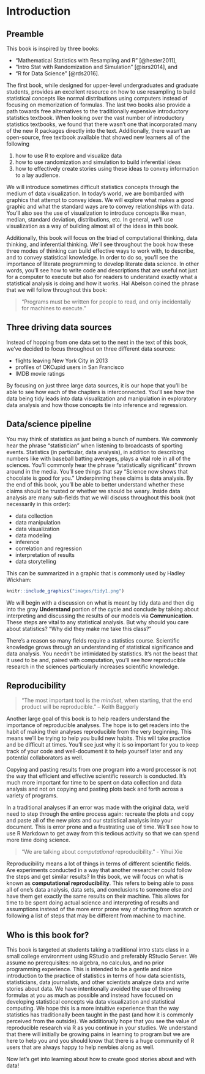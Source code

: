 # Introduction {#intro}

## Preamble

This book is inspired by three books:

- "Mathematical Statistics with Resampling and R" [@hester2011],
- "Intro Stat with Randomization and Simulation" [@isrs2014], and 
- "R for Data Science" [@rds2016].

The first book, while designed for upper-level undergraduates and graduate students, provides an excellent resource on how to use resampling to build statistical concepts like normal distributions using computers instead of focusing on memorization of formulas.  The last two books also provide a path towards free alternatives to the traditionally expensive introductory statistics textbook.  When looking over the vast number of introductory statistics textbooks, we found that there wasn't one that incorporated many of the new R packages directly into the text.  Additionally, there wasn't an open-source, free textbook available that showed new learners all of the following

1. how to use R to explore and visualize data
2. how to use randomization and simulation to build inferential ideas
3. how to effectively create stories using these ideas to convey information to a lay audience.

We will introduce sometimes difficult statistics concepts through the medium of data visualization.  In today's world, we are bombarded with graphics that attempt to convey ideas.  We will explore what makes a good graphic and what the standard ways are to convey relationships with data.  You'll also see the use of visualization to introduce concepts like mean, median, standard deviation, distributions, etc.  In general, we'll use visualization as a way of building almost all of the ideas in this book.

Additionally, this book will focus on the triad of computational thinking, data thinking, and inferential thinking.  We'll see throughout the book how these three modes of thinking can build effective ways to work with, to describe, and to convey statistical knowledge.  In order to do so, you'll see the importance of literate programming to develop literate data science.  In other words, you'll see how to write code and descriptions that are useful not just for a computer to execute but also for readers to understand exactly what a statistical analysis is doing and how it works.  Hal Abelson coined the phrase that we will follow throughout this book:

> "Programs must be written for people to read, and only incidentally for machines to execute."

## Three driving data sources

Instead of hopping from one data set to the next in the text of this book, we've decided to focus throughout on three different data sources:  

- flights leaving New York City in 2013
- profiles of OKCupid users in San Francisco
- IMDB movie ratings

By focusing on just three large data sources, it is our hope that you'll be able to see how each of the chapters is interconnected.  You'll see how the data being tidy leads into data visualization and manipulation in exploratory data analysis and how those concepts tie into inference and regression.

## Data/science pipeline

You may think of statistics as just being a bunch of numbers.  We commonly hear the phrase "statistician" when listening to broadcasts of sporting events.  Statistics (in particular, data analysis), in addition to describing numbers like with baseball batting averages, plays a vital role in all of the sciences.  You'll commonly hear the phrase "statistically significant" thrown around in the media.  You'll see things that say "Science now shows that chocolate is good for you."  Underpinning these claims is data analysis.  By the end of this book, you'll be able to better understand whether these claims should be trusted or whether we should be weary.  Inside data analysis are many sub-fields that we will discuss throughout this book (not necessarily in this order):

- data collection
- data manipulation
- data visualization
- data modeling
- inference
- correlation and regression
- interpretation of results
- data storytelling

This can be summarized in a graphic that is commonly used by Hadley Wickham:

```r
knitr::include_graphics("images/tidy1.png")
```

We will begin with a discussion on what is meant by tidy data and then dig into the gray **Understand** portion of the cycle and conclude by talking about interpreting and discussing the results of our models via **Communication**.  These steps are vital to any statistical analysis.  But why should you care about statistics?  "Why did they make me take this class?"

There's a reason so many fields require a statistics course.  Scientific knowledge grows through an understanding of statistical significance and data analysis.  You needn't be intimidated by statistics.  It's not the beast that it used to be and, paired with computation, you'll see how reproducible research in the sciences particularly increases scientific knowledge.

## Reproducibility

> "The most important tool is the _mindset_, when starting, that the end product will be reproducible." – Keith Baggerly

Another large goal of this book is to help readers understand the importance of reproducible analyses. The hope is to get readers into the habit of making their analyses reproducible from the very beginning.  This means we'll be trying to help you build new habits.  This will take practice and be difficult at times. You'll see just why it is so important for you to keep track of your code and well-document it to help yourself later and any potential collaborators as well.  

Copying and pasting results from one program into a word processor is not the way that efficient and effective scientific research is conducted.  It's much more important for time to be spent on data collection and data analysis and not on copying and pasting plots back and forth across a variety of programs.

In a traditional analyses if an error was made with the original data, we'd need to step through the entire process again:  recreate the plots and copy and paste all of the new plots and our statistical analysis into your document.  This is error prone and a frustrating use of time.  We'll see how to use R Markdown to get away from this tedious activity so that we can spend more time doing science.

> "We are talking about _computational_ reproducibility." - Yihui Xie

Reproducibility means a lot of things in terms of different scientific fields.  Are experiments conducted in a way that another researcher could follow the steps and get similar results?  In this book, we will focus on what is known as **computational reproducibility**.  This refers to being able to pass all of one's data analysis, data sets, and conclusions to someone else and have them get exactly the same results on their machine.  This allows for time to be spent doing actual science and interpreting of results and assumptions instead of the more error prone way of starting from scratch or following a list of steps that may be different from machine to machine.

## Who is this book for?

This book is targeted at students taking a traditional intro stats class in a small college environment using RStudio and preferably RStudio Server. We assume no prerequisites: no algebra, no calculus, and no prior programming experience.  This is intended to be a gentle and nice introduction to the practice of statistics in terms of how data scientists, statisticians, data journalists, and other scientists analyze data and write stories about data.  We have intentionally avoided the use of throwing formulas at you as much as possible and instead have focused on developing statistical concepts via data visualization and statistical computing.  We hope this is a more intuitive experience than the way statistics has traditionally been taught in the past (and how it is commonly perceived from the outside).  We additionally hope that you see the value of reproducible research via R as you continue in your studies.  We understand that there will initially be growing pains in learning to program but we are here to help you and you should know that there is a huge community of R users that are always happy to help newbies along as well.

Now let's get into learning about how to create good stories about and with data!
